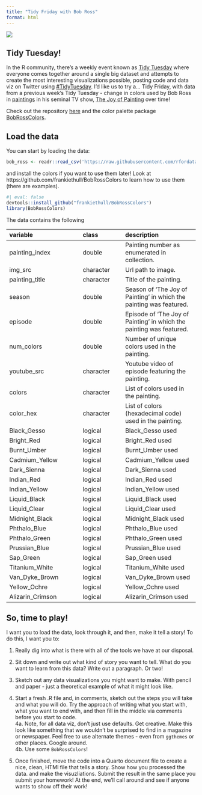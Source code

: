 ```yaml
---
title: "Tidy Friday with Bob Ross"
format: html
---
```

![](https://github.com/nrennie/tidytuesday/raw/main/2023/2023-02-21/20230221.png?raw=true)

## Tidy Tuesday!

In the R community, there's a weekly event known as [Tidy Tuesday](https://github.com/rfordatascience/tidytuesday) where everyone comes together around a single big dataset and attempts to create the most interesting visualizations possible, posting code and data viz on Twitter using [#TidyTuesday](https://twitter.com/search?q=%23tidytuesday&src=typed_query&f=live). I'd like us to try a... Tidy Friday, with data from a previous week's Tidy Tuesday - change in colors used by Bob Ross in [paintings](https://www.twoinchbrush.com/all-paintings) in his seminal TV show, [The Joy of Painting](https://www.youtube.com/@bobross_thejoyofpainting) over time!

Check out the repository [here](https://github.com/rfordatascience/tidytuesday/tree/master/data/2023/2023-02-21) and the color palette package [BobRossColors](https://github.com/frankiethull/BobRossColors).

## Load the data

You can start by loading the data:

```r
bob_ross <- readr::read_csv('https://raw.githubusercontent.com/rfordatascience/tidytuesday/master/data/2023/2023-02-21/bob_ross.csv')
```

and install the colors if you want to use them later! Look at https://github.com/frankiethull/BobRossColors to learn how to use them (there are examples).

```r
#| eval: false
devtools::install_github("frankiethull/BobRossColors")
library(BobRossColors)
```

The data contains the following


|variable         |class     |description      |
|:----------------|:---------|:----------------|
|painting_index   |double    |	Painting number as enumerated in collection.   |
|img_src          |character |	Url path to image.      |
|painting_title   |character |	Title of the painting.  |
|season           |double    |  Season of 'The Joy of Painting' in which the painting was featured.           |
|episode          |double    |  Episode of 'The Joy of Painting' in which the painting was featured.	        |
|num_colors       |double    |  Number of unique colors used in the painting.       |
|youtube_src      |character |	Youtube video of episode featuring the painting.      |
|colors           |character |	List of colors used in the painting.          |
|color_hex        |character |	List of colors (hexadecimal code) used in the painting.     |
|Black_Gesso      |logical |Black_Gesso used |
|Bright_Red       |logical |Bright_Red used |
|Burnt_Umber      |logical |Burnt_Umber used |
|Cadmium_Yellow   |logical |Cadmium_Yellow used |
|Dark_Sienna      |logical |Dark_Sienna used |
|Indian_Red       |logical |Indian_Red used |
|Indian_Yellow    |logical |Indian_Yellow used |
|Liquid_Black     |logical |Liquid_Black used |
|Liquid_Clear     |logical |Liquid_Clear used |
|Midnight_Black   |logical |Midnight_Black used |
|Phthalo_Blue     |logical |Phthalo_Blue used |
|Phthalo_Green    |logical |Phthalo_Green used |
|Prussian_Blue    |logical |Prussian_Blue used |
|Sap_Green        |logical |Sap_Green used |
|Titanium_White   |logical |Titanium_White used |
|Van_Dyke_Brown   |logical |Van_Dyke_Brown used |
|Yellow_Ochre     |logical |Yellow_Ochre used |
|Alizarin_Crimson |logical |Alizarin_Crimson used |


## So, time to play!

I want you to load the data, look through it, and then, make it tell a story! To do this, I want you to:

1. Really dig into what is there with all of the tools we have at our disposal.  

2. Sit down and write out what kind of story you want to tell. What do you want to learn from this data? Write out a paragraph. Or two!  
  
3. Sketch out any data visualizations you might want to make. With pencil and paper - just a theoretical example of what it might look like.  
  
4. Start a fresh .R file and, in comments, sketch out the steps you will take and what you will do.  Try the approach of writing what you start with, what you want to end with, and then fill in the middle via comments before you start to code.  
      4a. Note, for all data viz, don't just use defaults. Get creative. Make this look like something that we wouldn't be surprised to find in a magazine or newspaper. Feel free to use alternate themes - even from `ggthemes` or other places. Google around.  
      4b. Use some `BobRossColors`!

5. Once finished, move the code into a Quarto document file to create a nice, clean, HTMl file that tells a story. Show how you processed the data. and make the visuzliations.  Submit the result in the same place you submit your homework!  At the end, we'll call around and see if anyone wants to show off their work!
